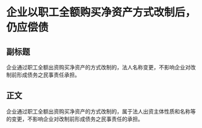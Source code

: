 # 企业以职工全额购买净资产方式改制后，仍应偿债
## 副标题
企业通过职工全额出资购买净资产的方式改制的，法人名称变更，不影响企业对改制前形成债务之民事责任承担。
## 正文
企业通过职工全额出资购买净资产的方式改制的，属于法人出资主体性质和名称等的变更，不影响企业对改制前形成债务之民事责任的承担。